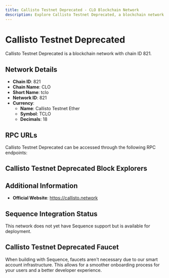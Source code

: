 ```yaml
--- 
title: Callisto Testnet Deprecated - CLO Blockchain Network
description: Explore Callisto Testnet Deprecated, a blockchain network with chain ID 821. Learn about its native currency, Callisto Testnet Ether, and how to interact with the network.
---
```


# Callisto Testnet Deprecated

Callisto Testnet Deprecated is a blockchain network with chain ID 821.

## Network Details

- **Chain ID**: 821
- **Chain Name**: CLO
- **Short Name**: tclo
- **Network ID**: 821
- **Currency**: 
  - **Name**: Callisto Testnet Ether
  - **Symbol**: TCLO
  - **Decimals**: 18

## RPC URLs

Callisto Testnet Deprecated can be accessed through the following RPC endpoints:



## Callisto Testnet Deprecated Block Explorers



## Additional Information

- **Official Website**: https://callisto.network

## Sequence Integration Status

This network does not yet have Sequence support but is available for deployment.

## Callisto Testnet Deprecated Faucet

When building with Sequence, faucets aren't necessary due to our smart account infrastructure. This allows for a smoother onboarding process for your users and a better developer experience.
